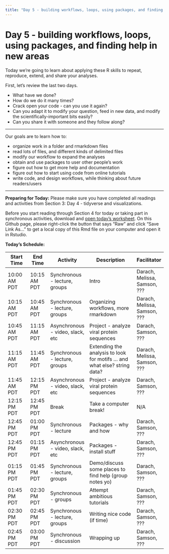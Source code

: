 ```yaml
---
title: "Day 5 - building workflows, loops, using packages, and finding help in new areas"
---
```


# Day 5 - building workflows, loops, using packages, and finding help in new areas

Today we're going to learn about applying these R 
skills to 
repeat, reproduce, extend, and share your analyses.

First, let's review the last two days.

<!-- exercise -->

<!--are we trying to make students think about writing functions and clean code? I'm not sure that's clear if this is asynchronous reading-->

- What have we done?
- How do we do it many times?
- Crack open your code - can you use it again?
- Can you adapt it to modify your question, 
  feed in new data, and modify the
  scientifically-important bits easily?
- Can you share it with someone and they follow
  along?

---

Our goals are to learn how to:

- organize work in a folder and rmarkdown files
- read lots of files, and different kinds of delimited files
- modify our workflow to expand the analyses
- obtain and use packages to user other people's work
- figure out how to get more help and documentation
- figure out how to start using code from online tutorials
- write code, and design workflows, while thinking about future readers/users

---

**Preparing for Today:**
Please make sure you have completed all readings and activities from 
Section 3: Day 4 - tidyverse and visualizations. 

Before you start reading through Section 4 for today or taking part in
synchronous activities, download and [open today's
worksheet](https://github.com/darachm/dll-r/blob/main/worksheets/dll-r_Day5_Lab.Rmd).
On this Github page, please right-click the button that says "Raw" and click
"Save Link As..." to get a local copy of this Rmd file on your computer and
open it in Rstudio.

**Today's Schedule:**


| Start Time | End Time | Activity |   Description   | Facilitator |
| ------------- | ----------- | ------------- | ----------------------------- | --------------- |
| 10:00 AM PDT | 10:15 AM PDT | Synchronous - lecture, groups | Intro | Darach, Melissa, Samson, ??? |
| 10:15 AM PDT | 10:45 AM PDT | Synchronous - lecture, groups | Organizing workflows, more rmarkdown | Darach, Melissa, Samson, ??? |
| 10:45 AM PDT | 11:15 AM PDT | Asynchronous - video, slack, etc | Project - analyze viral protein sequences | Darach, Samson, ??? |
| 11:15 AM PDT | 11:45 AM PDT | Synchronous - lecture, groups | Extending the analysis to look for motifs ... and what else? string data? | Darach, Melissa, Samson, ??? |
| 11:45 AM PDT | 12:15 PM PDT | Asynchronous - video, slack, etc | Project - analyze viral protein sequences | Darach, Samson, ??? |
| 12:15 PM PDT | 12:45 PM PDT | Break | Take a computer break!  |  N/A  |
| 12:45 PM PDT | 01:00 PM PDT | Synchronous - lecture | Packages - why and how | Darach, Samson, ??? |
| 12:45 PM PDT | 01:15 PM PDT | Asynchronous - video, slack, etc | Packages - install stuff | Darach, Samson, ??? |
| 01:15 PM PDT | 01:45 PM PDT | Synchronous - lecture, groups | Demo/discuss some places to find help (group notes yo) | Darach, Samson, ??? |
| 01:45 PM PDT | 02:30 PM PDT | Synchronous - groups | Attempt ambitious tutorials | Darach, Samson, ??? |
| 02:30 PM PDT | 02:45 PM PDT | Synchronous - lecture, groups | Writing nice code (if time) | Darach, Samson, ??? |
| 02:45 PM PDT | 03:00 PM PDT | Synchronous - discussion | Wrapping up | Darach, Samson, ??? |

<!-- -->

